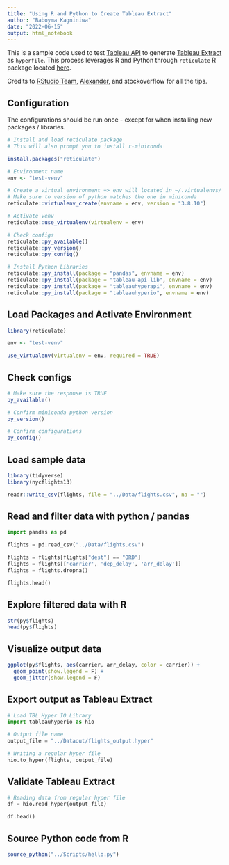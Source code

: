 ```yaml
---
title: "Using R and Python to Create Tableau Extract"
author: "Baboyma Kagniniwa"
date: "2022-06-15"
output: html_notebook
---
```


This is a sample code used to test [Tableau API](https://www.tableau.com/developer/tools/hyper-api) to generate [Tableau Extract](https://help.tableau.com/current/pro/desktop/en-us/extracting_data.htm) as `hyperfile`. This process leverages R and Python through `reticulate` R package located [here](https://rstudio.github.io/reticulate/). 

Credits to [RStudio Team](https://rstudio.github.io/reticulate/articles/rstudio_ide.html), [Alexander](https://datastorydesign.com/python/tableau/2020/06/17/read-and-write-hyper-files-in-python.html), and stockoverflow for all the tips.

## Configuration

The configurations should be run once - except for when installing new packages / libraries.

```r
# Install and load reticulate package
# This will also prompt you to install r-miniconda

install.packages("reticulate")

# Environment name
env <- "test-venv"

# Create a virtual environment => env will located in ~/.virtualenvs/
# Make sure to version of python matches the one in miniconda
reticulate::virtualenv_create(envname = env, version = "3.8.10")

# Activate venv
reticulate::use_virtualenv(virtualenv = env)

# Check configs
reticulate::py_available()
reticulate::py_version()
reticulate::py_config()

# Install Python Libraries
reticulate::py_install(package = "pandas", envname = env)
reticulate::py_install(package = "tableau-api-lib", envname = env)
reticulate::py_install(package = "tableauhyperapi", envname = env)
reticulate::py_install(package = "tableauhyperio", envname = env)

```

## Load Packages and Activate Environment

```r
library(reticulate)

env <- "test-venv"

use_virtualenv(virtualenv = env, required = TRUE)

```

## Check configs

```r
# Make sure the response is TRUE
py_available()
```

```r
# Confirm miniconda python version
py_version()
```

```r
# Confirm configurations
py_config()
```

## Load sample data

```r
library(tidyverse)
library(nycflights13)

readr::write_csv(flights, file = "../Data/flights.csv", na = "")
```

## Read and filter data with python / pandas

```python
import pandas as pd

flights = pd.read_csv("../Data/flights.csv")

flights = flights[flights["dest"] == "ORD"]
flights = flights[['carrier', 'dep_delay', 'arr_delay']]
flights = flights.dropna()

flights.head()

```

## Explore filtered data with R

```r
str(py$flights)
head(py$flights)
```

## Visualize output data

```r
ggplot(py$flights, aes(carrier, arr_delay, color = carrier)) +
  geom_point(show.legend = F) + 
  geom_jitter(show.legend = F)
```

## Export output as Tableau Extract

```python
# Load TBL Hyper IO Library
import tableauhyperio as hio

# Output file name 
output_file = "../Dataout/flights_output.hyper"

# Writing a regular hyper file
hio.to_hyper(flights, output_file)

```

## Validate Tableau Extract

```python

# Reading data from regular hyper file
df = hio.read_hyper(output_file)

df.head()

```

## Source Python code from R

```r
source_python("../Scripts/hello.py")
```
